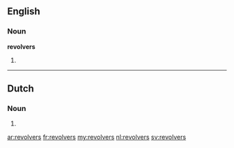 ==English==

===Noun===
'''revolvers'''

# {{plural of|[[revolver]]}}

----

==Dutch==

===Noun===
{{infl|nl}}

# {{nl-noun-form|pl=1|revolver}}

[[ar:revolvers]]
[[fr:revolvers]]
[[my:revolvers]]
[[nl:revolvers]]
[[sv:revolvers]]